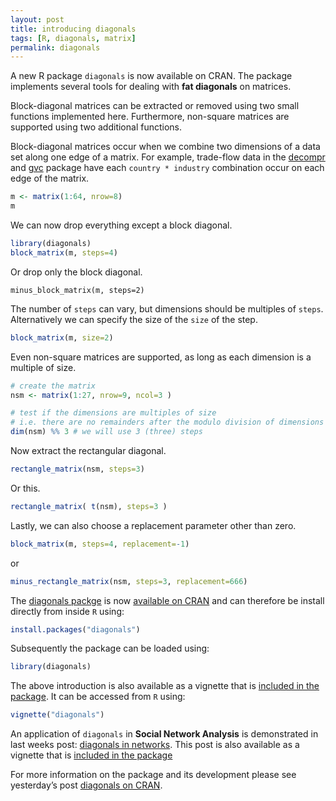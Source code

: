 ```yaml
---
layout: post
title: introducing diagonals
tags: [R, diagonals, matrix]
permalink: diagonals
---
```


A new R package `diagonals` is now available on CRAN. The package implements several tools for dealing with **fat diagonals** on matrices.

Block-diagonal matrices can be extracted or removed using two small
functions implemented here.
Furthermore, non-square matrices are
supported using two additional functions.

Block-diagonal matrices occur when we combine two dimensions of a data
set along one edge of a matrix. For example, trade-flow data in the
[decompr](http://cran.r-project.org/web/packages/decompr/index.html) and
[gvc](http://cran.r-project.org/web/packages/gvc/index.html) package
have each `country * industry` combination occur on each edge of the matrix.

```r
m <- matrix(1:64, nrow=8)
m
```

We can now drop everything except a block diagonal.

```r
library(diagonals)
block_matrix(m, steps=4)
```

Or drop only the block diagonal.

```
minus_block_matrix(m, steps=2)
```

The number of `steps` can vary, but dimensions should be multiples of
`steps`. Alternatively we can specify the size of the `size` of the
step.

```r
block_matrix(m, size=2)
```

Even non-square matrices are supported, as long as each dimension is a
multiple of size.

```r
# create the matrix
nsm <- matrix(1:27, nrow=9, ncol=3 )

# test if the dimensions are multiples of size
# i.e. there are no remainders after the modulo division of dimensions by steps
dim(nsm) %% 3 # we will use 3 (three) steps
```

Now extract the rectangular diagonal.

```r
rectangle_matrix(nsm, steps=3)
```

Or this.

```r
rectangle_matrix( t(nsm), steps=3 )
```

Lastly, we can also choose a replacement parameter other than zero.

```r
block_matrix(m, steps=4, replacement=-1)
```

or

```r
minus_rectangle_matrix(nsm, steps=3, replacement=666)
```

The [diagonals packge](http://cran.r-project.org/?package=diagonals) is now [available on CRAN](/diagonals-cran) and can therefore be install directly from inside `R` using:

```r
install.packages("diagonals")
```

Subsequently the package can be loaded using:

```r
library(diagonals)
```

The above introduction is also available as a vignette that is [included in the package](http://cran.r-project.org/web/packages/diagonals/vignettes/diagonals.html).
It can be accessed from `R` using:

```r
vignette("diagonals")
```

An application of `diagonals` in **Social Network Analysis** is demonstrated in last weeks post: [diagonals in networks](/diagonals-network). This post is also available as a vignette that is [included in the package](http://cran.r-project.org/web/packages/diagonals/vignettes/network.html)

For more information on the package and its development please see yesterday's post [diagonals on CRAN](/diagonals-cran).
